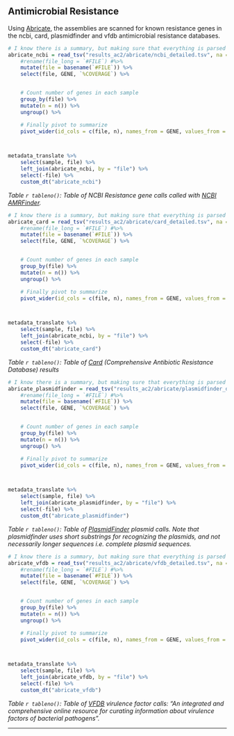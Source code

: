 ## Antimicrobial Resistance

Using [Abricate](https://github.com/tseemann/abricate#abricate), the assemblies are scanned for known resistance genes in the ncbi, card, plasmidfinder and vfdb antimicrobial resistance databases.

```r

# I know there is a summary, but making sure that everything is parsed as numbers is just easier if I do my own pivot.
abricate_ncbi = read_tsv("results_ac2/abricate/ncbi_detailed.tsv", na = ".") %>%
    #rename(file_long = `#FILE`) #%>%
    mutate(file = basename(`#FILE`)) %>%
    select(file, GENE, `%COVERAGE`) %>%


    # Count number of genes in each sample
    group_by(file) %>%
    mutate(n = n()) %>%
    ungroup() %>%

    # Finally pivot to summarize
    pivot_wider(id_cols = c(file, n), names_from = GENE, values_from = `%COVERAGE`)



metadata_translate %>% 
    select(sample, file) %>%
    left_join(abricate_ncbi, by = "file") %>%
    select(-file) %>%
    custom_dt("abricate_ncbi")


```


*Table `r tableno()`: Table of NCBI Resistance gene calls called with [NCBI AMRFinder](https://www.ncbi.nlm.nih.gov/pmc/articles/PMC6811410/).*



```r

# I know there is a summary, but making sure that everything is parsed as numbers is just easier if I do my own pivot.
abricate_card = read_tsv("results_ac2/abricate/card_detailed.tsv", na = ".") %>%
    #rename(file_long = `#FILE`) #%>%
    mutate(file = basename(`#FILE`)) %>%
    select(file, GENE, `%COVERAGE`) %>%


    # Count number of genes in each sample
    group_by(file) %>%
    mutate(n = n()) %>%
    ungroup() %>%

    # Finally pivot to summarize
    pivot_wider(id_cols = c(file, n), names_from = GENE, values_from = `%COVERAGE`)



metadata_translate %>% 
    select(sample, file) %>%
    left_join(abricate_ncbi, by = "file") %>%
    select(-file) %>%
    custom_dt("abricate_card")


```

*Table `r tableno()`: Table of [Card](https://card.mcmaster.ca/) (Comprehensive Antibiotic Resistance Database) results*


```r

# I know there is a summary, but making sure that everything is parsed as numbers is just easier if I do my own pivot.
abricate_plasmidfinder = read_tsv("results_ac2/abricate/plasmidfinder_detailed.tsv", na = ".") %>%
    #rename(file_long = `#FILE`) #%>%
    mutate(file = basename(`#FILE`)) %>%
    select(file, GENE, `%COVERAGE`) %>%


    # Count number of genes in each sample
    group_by(file) %>%
    mutate(n = n()) %>%
    ungroup() %>%

    # Finally pivot to summarize
    pivot_wider(id_cols = c(file, n), names_from = GENE, values_from = `%COVERAGE`)



metadata_translate %>% 
    select(sample, file) %>%
    left_join(abricate_plasmidfinder, by = "file") %>%
    select(-file) %>%
    custom_dt("abricate_plasmidfinder")


```

*Table `r tableno()`: Table of [PlasmidFinder](https://cge.cbs.dtu.dk/services/PlasmidFinder/) plasmid calls. Note that plasmidfinder uses short substrings for recognizing the plasmids, and not necessarily longer sequences i.e. complete plasmid sequences.*


```r

# I know there is a summary, but making sure that everything is parsed as numbers is just easier if I do my own pivot.
abricate_vfdb = read_tsv("results_ac2/abricate/vfdb_detailed.tsv", na = ".") %>%
    #rename(file_long = `#FILE`) #%>%
    mutate(file = basename(`#FILE`)) %>%
    select(file, GENE, `%COVERAGE`) %>%


    # Count number of genes in each sample
    group_by(file) %>%
    mutate(n = n()) %>%
    ungroup() %>%

    # Finally pivot to summarize
    pivot_wider(id_cols = c(file, n), names_from = GENE, values_from = `%COVERAGE`)



metadata_translate %>% 
    select(sample, file) %>%
    left_join(abricate_vfdb, by = "file") %>%
    select(-file) %>%
    custom_dt("abricate_vfdb")


```

*Table `r tableno()`: Table of [VFDB](http://www.mgc.ac.cn/VFs/main.htm) virulence factor calls: "An integrated and comprehensive online resource for curating information about virulence factors of bacterial pathogens".*





---